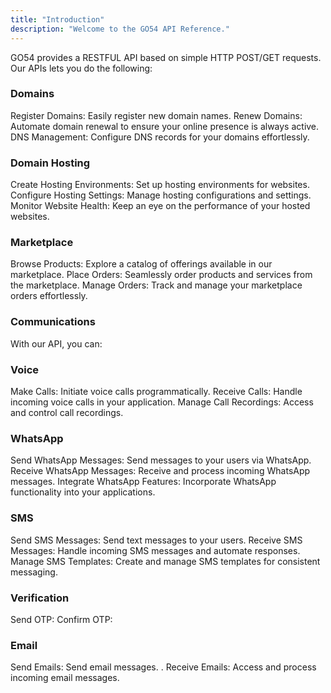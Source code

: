 ```yaml
---
title: "Introduction"
description: "Welcome to the GO54 API Reference."
---
```


GO54 provides a RESTFUL API based on simple HTTP POST/GET requests. Our APIs lets you do the following:

### Domains

Register Domains: Easily register new domain names.
Renew Domains: Automate domain renewal to ensure your online presence is always active.
DNS Management: Configure DNS records for your domains effortlessly.

### Domain Hosting

Create Hosting Environments: Set up hosting environments for websites.
Configure Hosting Settings: Manage hosting configurations and settings.
Monitor Website Health: Keep an eye on the performance of your hosted websites.

### Marketplace

Browse Products: Explore a catalog of offerings available in our marketplace.
Place Orders: Seamlessly order products and services from the marketplace.
Manage Orders: Track and manage your marketplace orders effortlessly.

### Communications

With our API, you can:

### Voice

Make Calls: Initiate voice calls programmatically.
Receive Calls: Handle incoming voice calls in your application.
Manage Call Recordings: Access and control call recordings.

### WhatsApp

Send WhatsApp Messages: Send messages to your users via WhatsApp.
Receive WhatsApp Messages: Receive and process incoming WhatsApp messages.
Integrate WhatsApp Features: Incorporate WhatsApp functionality into your applications.

### SMS

Send SMS Messages: Send text messages to your users.
Receive SMS Messages: Handle incoming SMS messages and automate responses.
Manage SMS Templates: Create and manage SMS templates for consistent messaging.

### Verification

Send OTP:
Confirm OTP:

### Email

Send Emails: Send email messages. .
Receive Emails: Access and process incoming email messages.


